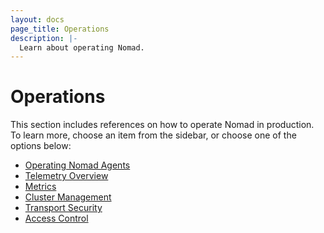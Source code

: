 ```yaml
---
layout: docs
page_title: Operations
description: |-
  Learn about operating Nomad.
---
```


# Operations

This section includes references on how to operate Nomad in production. To
learn more, choose an item from the sidebar, or choose one of the options
below:

- [Operating Nomad Agents](/docs/operations/nomad-agent)
- [Telemetry Overview](/docs/operations/telemetry)
- [Metrics](/docs/operations/metrics-reference)
- [Cluster Management](https://learn.hashicorp.com/collections/nomad/manage-clusters)
- [Transport Security](https://learn.hashicorp.com/collections/nomad/transport-security)
- [Access Control](https://learn.hashicorp.com/collections/nomad/access-control)
